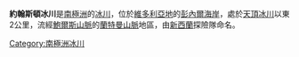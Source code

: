 {{coord|71|52|S|163|53|E|source:GNIS|display=title}}

'''約翰斯頓冰川'''是[[南極洲|南極洲]]的[[冰川|冰川]]，位於[[維多利亞地|維多利亞地]]的[[彭內爾海岸|彭內爾海岸]]，處於[[天頂冰川|天頂冰川]]以東2公里，流經[[鮑爾斯山脈|鮑爾斯山脈]]的[[蘭特曼山脈|蘭特曼山脈]]地區，由[[新西蘭|新西蘭]]探險隊命名。

{{Antarctica-geo-stub}}
[[Category:南極洲冰川|Category:南極洲冰川]]